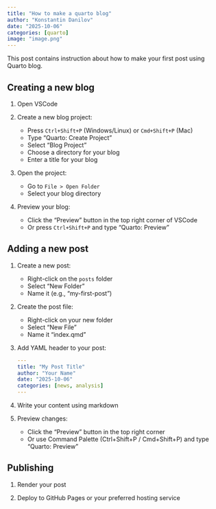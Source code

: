 ```yaml
---
title: "How to make a quarto blog"
author: "Konstantin Danilov"
date: "2025-10-06"
categories: [quarto]
image: "image.png"
---
```


This post contains instruction about how to make your first post using Quarto blog.

## Creating a new blog

1. Open VSCode

2. Create a new blog project:
    - Press `Ctrl+Shift+P` (Windows/Linux) or `Cmd+Shift+P` (Mac)
    - Type "Quarto: Create Project"
    - Select "Blog Project"
    - Choose a directory for your blog
    - Enter a title for your blog

3. Open the project:
    - Go to `File > Open Folder`
    - Select your blog directory

4. Preview your blog:
    - Click the "Preview" button in the top right corner of VSCode
    - Or press `Ctrl+Shift+P` and type "Quarto: Preview"

## Adding a new post

1. Create a new post:
    - Right-click on the `posts` folder
    - Select "New Folder"
    - Name it (e.g., "my-first-post")
2. Create the post file:
    - Right-click on your new folder
    - Select "New File"
    - Name it "index.qmd"
3. Add YAML header to your post:

    ```yaml
    ---
    title: "My Post Title"
    author: "Your Name"
    date: "2025-10-06"
    categories: [news, analysis]
    ---
    ```

4. Write your content using markdown
5. Preview changes:
    - Click the "Preview" button in the top right corner
    - Or use Command Palette (Ctrl+Shift+P / Cmd+Shift+P) and type "Quarto: Preview"

## Publishing

1. Render your post

2. Deploy to GitHub Pages or your preferred hosting service